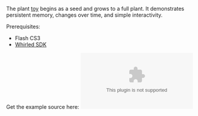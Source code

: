The plant [[toy]] begins as a seed and grows to a full plant. It demonstrates persistent memory, changes over time, and simple interactivity.

Prerequisites:
* Flash CS3
* [[Whirled SDK]]

Get the example source here: [[Image:Plant_example.zip]]
{{stub}}
